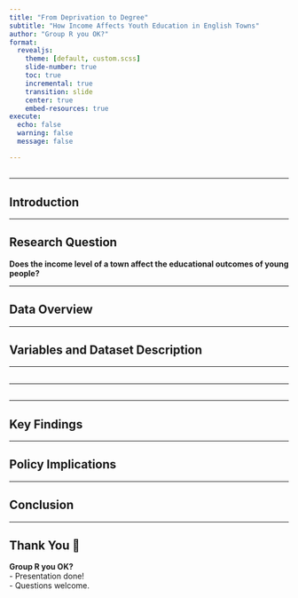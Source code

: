 ```yaml
---
title: "From Deprivation to Degree"
subtitle: "How Income Affects Youth Education in English Towns"
author: "Group R you OK?"
format:
  revealjs:
    theme: [default, custom.scss]
    slide-number: true
    toc: true
    incremental: true
    transition: slide
    center: true
    embed-resources: true
execute:
  echo: false
  warning: false
  message: false

---
```

## 




---

## Introduction


---

## Research Question

**Does the income level of a town affect the educational outcomes of young people?**


---

## Data Overview



---

## Variables and Dataset Description



---

## 


---

## 


---

## Key Findings



---

## Policy Implications



---

## Conclusion



---

## Thank You 🙏

**Group R you OK?**  
- Presentation done!  
- Questions welcome.
